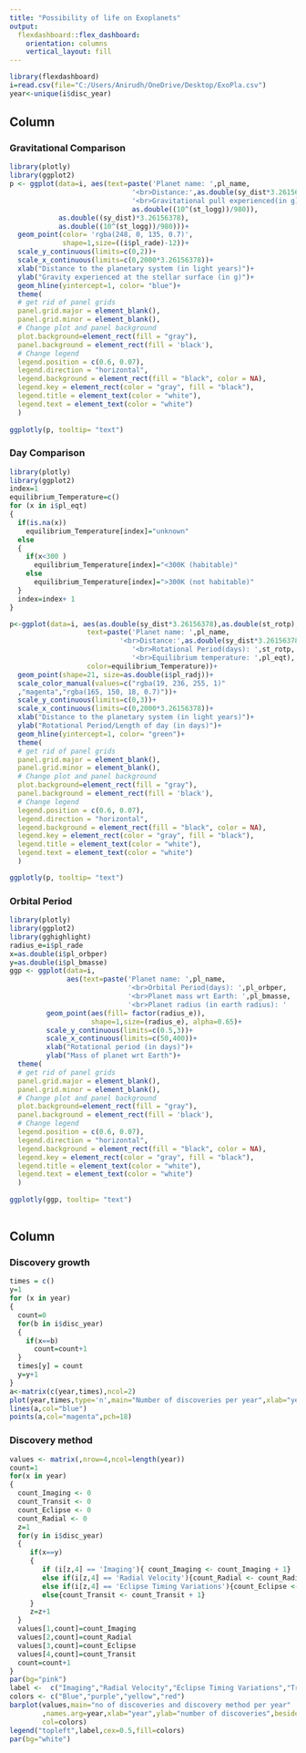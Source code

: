 ```yaml
---
title: "Possibility of life on Exoplanets"
output: 
  flexdashboard::flex_dashboard:
    orientation: columns
    vertical_layout: fill
---
```


```r
library(flexdashboard)
i=read.csv(file="C:/Users/Anirudh/OneDrive/Desktop/ExoPla.csv")
year<-unique(i$disc_year)
```

Column {data-width=500, .tabset}
-----------------------------------------------------------------------

### Gravitational Comparison

```r
library(plotly)
library(ggplot2)
p <- ggplot(data=i, aes(text=paste('Planet name: ',pl_name,
                              '<br>Distance:',as.double(sy_dist*3.26156378),
                              '<br>Gravitational pull experienced(in g):',
                              as.double((10^(st_logg))/980)),
            as.double((sy_dist)*3.26156378), 
            as.double((10^(st_logg))/980)))+
  geom_point(color= 'rgba(248, 0, 135, 0.7)',
             shape=1,size=((i$pl_rade)-12))+
  scale_y_continuous(limits=c(0,2))+
  scale_x_continuous(limits=c(0,2000*3.26156378))+
  xlab("Distance to the planetary system (in light years)")+
  ylab("Gravity experienced at the stellar surface (in g)")+
  geom_hline(yintercept=1, color= "blue")+
  theme(
  # get rid of panel grids
  panel.grid.major = element_blank(),
  panel.grid.minor = element_blank(),
  # Change plot and panel background
  plot.background=element_rect(fill = "gray"),
  panel.background = element_rect(fill = 'black'),
  # Change legend 
  legend.position = c(0.6, 0.07),
  legend.direction = "horizontal",
  legend.background = element_rect(fill = "black", color = NA),
  legend.key = element_rect(color = "gray", fill = "black"),
  legend.title = element_text(color = "white"),
  legend.text = element_text(color = "white")
  )
  
ggplotly(p, tooltip= "text")

```

### Day Comparison

```r
library(plotly)
library(ggplot2)
index=1
equilibrium_Temperature=c()
for (x in i$pl_eqt)
{
  if(is.na(x))
    equilibrium_Temperature[index]="unknown"
  else
  {
    if(x<300 )
      equilibrium_Temperature[index]="<300K (habitable)"
    else
      equilibrium_Temperature[index]=">300K (not habitable)"
  }
  index=index+ 1
}

p<-ggplot(data=i, aes(as.double(sy_dist*3.26156378),as.double(st_rotp),
                   text=paste('Planet name: ',pl_name,
                           '<br>Distance:',as.double(sy_dist*3.26156378),
                              '<br>Rotational Period(days): ',st_rotp,
                              '<br>Equilibrium temperature: ',pl_eqt),
                   color=equilibrium_Temperature))+
  geom_point(shape=21, size=as.double(i$pl_radj))+
  scale_color_manual(values=c("rgba(19, 236, 255, 1)"
  ,"magenta","rgba(165, 150, 18, 0.7)"))+
  scale_y_continuous(limits=c(0,3))+
  scale_x_continuous(limits=c(0,2000*3.26156378))+
  xlab("Distance to the planetary system (in light years)")+
  ylab("Rotational Period/Length of day (in days)")+
  geom_hline(yintercept=1, color= "green")+
  theme(
  # get rid of panel grids
  panel.grid.major = element_blank(),
  panel.grid.minor = element_blank(),
  # Change plot and panel background
  plot.background=element_rect(fill = "gray"),
  panel.background = element_rect(fill = 'black'),
  # Change legend 
  legend.position = c(0.6, 0.07),
  legend.direction = "horizontal",
  legend.background = element_rect(fill = "black", color = NA),
  legend.key = element_rect(color = "gray", fill = "black"),
  legend.title = element_text(color = "white"),
  legend.text = element_text(color = "white")
  )

ggplotly(p, tooltip= "text")
```

### Orbital Period

```r
library(plotly)
library(ggplot2)
library(gghighlight)
radius_e=i$pl_rade
x=as.double(i$pl_orbper)
y=as.double(i$pl_bmasse)
ggp <- ggplot(data=i, 
              aes(text=paste('Planet name: ',pl_name,
                             '<br>Orbital Period(days): ',pl_orbper,
                             '<br>Planet mass wrt Earth: ',pl_bmasse,
                             '<br>Planet radius (in earth radius): '                                  ,pl_rade),x, y))+
         geom_point(aes(fill= factor(radius_e)),
                    shape=1,size=(radius_e), alpha=0.65)+
         scale_y_continuous(limits=c(0.5,3))+
         scale_x_continuous(limits=c(50,400))+
         xlab("Rotational period (in days)")+
         ylab("Mass of planet wrt Earth")+
  theme(
  # get rid of panel grids
  panel.grid.major = element_blank(),
  panel.grid.minor = element_blank(),
  # Change plot and panel background
  plot.background=element_rect(fill = "gray"),
  panel.background = element_rect(fill = 'black'),
  # Change legend 
  legend.position = c(0.6, 0.07),
  legend.direction = "horizontal",
  legend.background = element_rect(fill = "black", color = NA),
  legend.key = element_rect(color = "gray", fill = "black"),
  legend.title = element_text(color = "white"),
  legend.text = element_text(color = "white")
  )
 
ggplotly(ggp, tooltip= "text")
 
```

Column {data-width=500, .tabset}
-----------------------------------------------------------------------

### Discovery growth

```r
times = c()
y=1
for (x in year)
{
  count=0
  for(b in i$disc_year)
  {
    if(x==b)
      count=count+1
  }
  times[y] = count
  y=y+1
}
a<-matrix(c(year,times),ncol=2)
plot(year,times,type='n',main="Number of discoveries per year",xlab="year",ylab="number of discoveries")
lines(a,col="blue")
points(a,col="magenta",pch=18)

```

### Discovery method

```r
values <- matrix(,nrow=4,ncol=length(year))
count=1
for(x in year)
{
  count_Imaging <- 0
  count_Transit <- 0
  count_Eclipse <- 0
  count_Radial <- 0
  z=1
  for(y in i$disc_year)
  {
     if(x==y)
     {
        if (i[z,4] == 'Imaging'){ count_Imaging <- count_Imaging + 1}
        else if(i[z,4] == 'Radial Velocity'){count_Radial <- count_Radial + 1}
        else if(i[z,4] == 'Eclipse Timing Variations'){count_Eclipse <- count_Eclipse + 1}
        else{count_Transit <- count_Transit + 1}
     }
     z=z+1
  }
  values[1,count]=count_Imaging
  values[2,count]=count_Radial
  values[3,count]=count_Eclipse
  values[4,count]=count_Transit
  count=count+1
}
par(bg="pink")
label <-  c("Imaging","Radial Velocity","Eclipse Timing Variations","Transit")
colors <- c("Blue","purple","yellow","red")
barplot(values,main="no of discoveries and discovery method per year"
        ,names.arg=year,xlab="year",ylab="number of discoveries",beside=TRUE,
        col=colors)
legend("topleft",label,cex=0.5,fill=colors)
par(bg="white")
```

